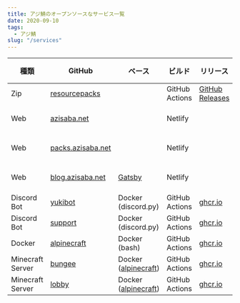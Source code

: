 ```yaml
---
title: アジ鯖のオープンソースなサービス一覧
date: 2020-09-10
tags:
  - アジ鯖
slug: "/services"
---
```


| 種類 | GitHub | ベース | ビルド | リリース | デプロイ |
| - | - | - | - | - | - |
| Zip | [resourcepacks](https://github.com/azisaba/resourcepacks) | | GitHub Actions | [GitHub Releases](https://github.com/azisaba/resourcepacks/releases/latest) | |
| Web | [azisaba.net](https://github.com/azisaba/azisaba.net) | | Netlify | | [![Netlify Status](https://api.netlify.com/api/v1/badges/734d57cc-adf8-47af-b237-b7b5cdff9f8e/deploy-status)](https://app.netlify.com/sites/naughty-mirzakhani-33c954/deploys) |
| Web | [packs.azisaba.net](https://github.com/azisaba/packs.azisaba.net) | | Netlify | | [![Netlify Status](https://api.netlify.com/api/v1/badges/5ff21623-8e45-4b52-ab4a-0f524e079b5a/deploy-status)](https://app.netlify.com/sites/peaceful-darwin-4ca5ac/deploys) |
| Web | [blog.azisaba.net](https://github.com/azisaba/blog.azisaba.net) | [Gatsby](https://github.com/LekoArts/gatsby-starter-minimal-blog) | Netlify | | [![Netlify Status](https://api.netlify.com/api/v1/badges/757a5287-f357-4095-892f-2efa7d0abad4/deploy-status)](https://app.netlify.com/sites/boring-ride-93b00f/deploys) |
| Discord Bot | [yukibot](https://github.com/azisaba/yukibot) | Docker (discord.py) | GitHub Actions | [ghcr.io](https://github.com/orgs/azisaba/packages/container/yukibot/latest) | GCE |
| Discord Bot | [support](https://github.com/azisaba/support) | Docker (discord.py) | GitHub Actions | [ghcr.io](https://github.com/orgs/azisaba/packages/container/support/latest) | GCE |
| Docker | [alpinecraft](https://github.com/azisaba/alpinecraft) | Docker (bash) | GitHub Actions | [ghcr.io](https://github.com/orgs/azisaba/packages/container/alpinecraft/latest) | |
| Minecraft Server | [bungee](https://github.com/azisaba/bungee) | Docker ([alpinecraft](https://github.com/orgs/azisaba/packages/container/alpinecraft/latest)) | GitHub Actions | [ghcr.io](https://github.com/orgs/azisaba/packages/container/bungee/latest) | アジ鯖 |
| Minecraft Server | [lobby](https://github.com/azisaba/lobby) | Docker ([alpinecraft](https://github.com/orgs/azisaba/packages/container/alpinecraft/latest)) | GitHub Actions | [ghcr.io](https://github.com/orgs/azisaba/packages/container/lobby/latest) | アジ鯖 |
